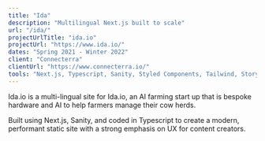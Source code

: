 ```yaml
---
title: "Ida"
description: "Multilingual Next.js built to scale"
url: "/ida/"
projectUrlTitle: "ida.io"
projectUrl: "https://www.ida.io/"
dates: "Spring 2021 - Winter 2022"
client: "Connecterra"
clientUrl: "https://www.connecterra.io/"
tools: "Next.js, Typescript, Sanity, Styled Components, Tailwind, Storybook, Hubspot, Vercel"
---
```


Ida.io is a multi-lingual site for Ida.io, an AI farming start up that is bespoke hardware and AI to help farmers manage their cow herds.

Built using Next.js, Sanity, and coded in Typescript to create a modern, performant static site with a strong emphasis on UX for content creators.
